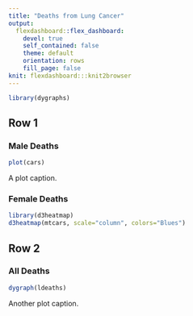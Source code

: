 ```yaml
---
title: "Deaths from Lung Cancer"
output: 
  flexdashboard::flex_dashboard: 
    devel: true
    self_contained: false
    theme: default 
    orientation: rows
    fill_page: false
knit: flexdashboard:::knit2browser
---
```


```r
library(dygraphs)
```

## Row 1

### Male Deaths 

```r
plot(cars)
```

A plot caption.

### Female Deaths 

```r
library(d3heatmap)
d3heatmap(mtcars, scale="column", colors="Blues")
```


## Row 2

### All Deaths

```r
dygraph(ldeaths)
```

Another plot caption.
